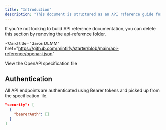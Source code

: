 ```yaml
---
title: "Introduction"
description: "This document is structured as an API reference guide for functions, classes, and data structures provided by the Saros DLMM SDK."
---
```


<Note>
  If you're not looking to build API reference documentation, you can delete
  this section by removing the api-reference folder.
</Note>

<Card
  title="Saros DLMM"
  href="https://github.com/mintlify/starter/blob/main/api-reference/openapi.json"
>
  View the OpenAPI specification file
</Card>

## Authentication

All API endpoints are authenticated using Bearer tokens and picked up from the specification file.

```json
"security": [
  {
    "bearerAuth": []
  }
]
```
